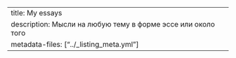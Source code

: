 ---
title: My essays
description: Мысли на любую тему в форме эссе или около того
metadata-files: ["../_listing_meta.yml"]
---